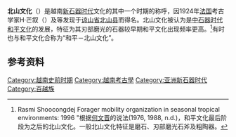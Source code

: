 {{about|越南的史前文化|日本[[室町时代|室町时代]]初期的文化|北山文化 (日本)}}
'''北山文化'''（{{vie|v=Văn hóa Bắc Sơn|hn=文化北山}}）是越南[[新石器时代|新石器时代]]文化的其中一个时期的称呼，因1924年[[法国|法国]]考古学家H·芒叙（{{lang|fr|H. Mansuy}}）及{{link-en|玛德琳·柯拉尼|Madeleine Colani}}等发现于[[谅山省|谅山省]][[北山县|北山县]]而得名。北山文化被认为是[[中石器时代|中石器时代]][[和平文化|和平文化]]的发展，特征为其刃部磨光的石器较早期和平文化出现频率更高。<ref>Rasmi Shoocongdej  Forager mobility organization in seasonal tropical environments:  1996 "根据[[何文晋|何文晋]]的说法(1976, 1988, n.d.)，和平文化最后阶段为{{link-vi|多笔文化|Văn hóa Đa Bút}}之后的北山文化。一般北山文化特征是磨石、刃部磨光石斧及粗陶器。</ref>有时也与和平文化合称为“和平－北山文化”。

==参考资料==
{{Reflist}}

{{History-stub}}
{{Archaeology-stub}}
{{SEAsia-stub}}

[[Category:越南史前时期|Category:越南史前时期]]
[[Category:越南考古學|Category:越南考古學]]
[[Category:亚洲新石器时代|Category:亚洲新石器时代]]
[[Category:百越族|Category:百越族]]
